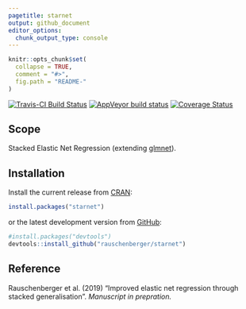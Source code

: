 ```yaml
---
pagetitle: starnet
output: github_document
editor_options: 
  chunk_output_type: console
---
```


<!-- Modify xxx.Rmd, not xxx.md! -->

```r
knitr::opts_chunk$set(
  collapse = TRUE,
  comment = "#>",
  fig.path = "README-"
)
```

[![Travis-CI Build Status](https://travis-ci.org/rauschenberger/starnet.svg)](https://travis-ci.org/rauschenberger/starnet)
[![AppVeyor build status](https://ci.appveyor.com/api/projects/status/github/rauschenberger/starnet?svg=true)](https://ci.appveyor.com/project/rauschenberger/starnet)
[![Coverage Status](https://codecov.io/github/rauschenberger/starnet/coverage.svg?branch=master)](https://codecov.io/github/rauschenberger/starnet)

## Scope

Stacked Elastic Net Regression (extending [glmnet](https://CRAN.R-project.org/package=glmnet)).

## Installation

Install the current release from [CRAN](https://CRAN.R-project.org/package=starnet):

```r
install.packages("starnet")
```

or the latest development version from [GitHub](https://github.com/rauschenberger/starnet):

```r
#install.packages("devtools")
devtools::install_github("rauschenberger/starnet")
```

## Reference

Rauschenberger et al. (2019) "Improved elastic net regression through stacked generalisation". *Manuscript in prepration.*
